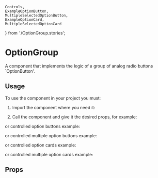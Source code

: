     Controls,
    ExampleOptionButton,
    MultipleSelectedOptionButton,
    ExampleOptionCard,
    MultipleSelectedOptionCard
} from './OptionGroup.stories';

<Meta title="Components/OptionGroup" component={OptionGroup} />

# OptionGroup

A component that implements the logic of a group of analog radio buttons `OptionButton'.

## Usage

To use the component in your project you must:

1. Import the component where you need it:

<Source language="javascript" code="import { OptionGroup } from '@mozaic-ds/react';" />

2. Call the component and give it the desired props, for example:

<Canvas>
    <Story story={Controls} />
</Canvas>

or controlled option buttons example:

<Canvas withSource="open">
    <Story story={ExampleOptionButton} />
</Canvas>

or controlled multiple option buttons example:

<Canvas withSource="open">
    <Story story={MultipleSelectedOptionButton} />
</Canvas>

or controlled option cards example:

<Canvas withSource="open">
      <Story story={ExampleOptionCard} />
</Canvas>

or controlled multiple option cards example:

<Canvas withSource="open">
      <Story story={MultipleSelectedOptionCard} />
</Canvas>

## Props

<ArgsTable of={OptionGroup} />
